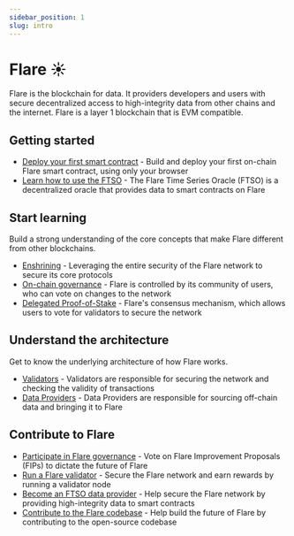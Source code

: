 ```yaml
---
sidebar_position: 1
slug: intro
---
```


# Flare ☀️

Flare is the blockchain for data. It providers developers and users with secure decentralized access to high-integrity data from other chains and the internet. Flare is a layer 1 blockchain that is EVM compatible.

## Getting started

- [Deploy your first smart contract](../../blog/deploy-first-contract) - Build and deploy your first on-chain Flare smart contract, using only your browser
- [Learn how to use the FTSO](../../blog/learn-how-to-use-the-ftso) - The Flare Time Series Oracle (FTSO) is a decentralized oracle that provides data to smart contracts on Flare

## Start learning

Build a strong understanding of the core concepts that make Flare different from other blockchains.

- [Enshrining](../../blog/what-is-enshrining) - Leveraging the entire security of the Flare network to secure its core protocols
- [On-chain governance](../../blog/how-flare-governance-works) - Flare is controlled by its community of users, who can vote on changes to the network
- [Delegated Proof-of-Stake](../../blog/what-is-dpos) - Flare's consensus mechanism, which allows users to vote for validators to secure the network

## Understand the architecture

Get to know the underlying architecture of how Flare works.

- [Validators](../../blog/what-is-a-flare-validator) - Validators are responsible for securing the network and checking the validity of transactions
- [Data Providers](.../../blog/what-is-a-flare-data-provider) - Data Providers are responsible for sourcing off-chain data and bringing it to Flare

## Contribute to Flare

- [Participate in Flare governance](../../blog/participate-in-flare-governance) - Vote on Flare Improvement Proposals (FIPs) to dictate the future of Flare
- [Run a Flare validator](validator-node-client) - Secure the Flare network and earn rewards by running a validator node
- [Become an FTSO data provider](../guides/become-a-data-provider) - Help secure the Flare network by providing high-integrity data to smart contracts
- [Contribute to the Flare codebase](https://github.com/flare-foundation) - Help build the future of Flare by contributing to the open-source codebase
